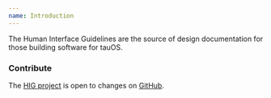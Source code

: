 ```yaml
---
name: Introduction
---
```


The Human Interface Guidelines are the source of design documentation for those building software for tauOS.

### Contribute

The [HIG project](https://github.com/tau-OS/devdocs/tree/main/docs/hig) is open to changes on [GitHub](https://github.com/tau-OS).
